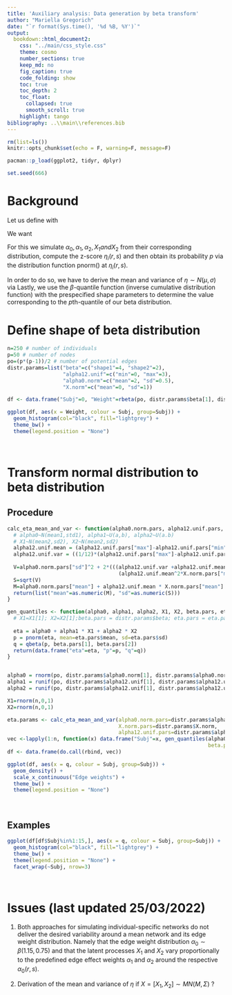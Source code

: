 ```yaml
---
title: 'Auxiliary analysis: Data generation by beta transform'
author: "Mariella Gregorich"
date: "`r format(Sys.time(), '%d %B, %Y')`"
output: 
  bookdown::html_document2:
    css: "../main/css_style.css"
    theme: cosmo
    number_sections: true
    keep_md: no
    fig_caption: true
    code_folding: show
    toc: true
    toc_depth: 2
    toc_float: 
      collapsed: true
      smooth_scroll: true
    highlight: tango
bibliography: ..\\main\\references.bib 
---
```




```r
rm(list=ls())
knitr::opts_chunk$set(echo = F, warning=F, message=F)

pacman::p_load(ggplot2, tidyr, dplyr)

set.seed(666)
```

# Background

Let us define 
\begin{equation}
\tag{1}
\eta_i(r,s) := \alpha_0(r,s) + \alpha_1(r,s)X_{1i} + \alpha_2(r,s)X_{2i}, 
\end{equation}
with
\begin{equation}
\alpha_0 \sim N(0,1) \\
\alpha_1, \alpha_2 \sim U(0,1) \\
X_1, X_2 \sim N(0,1)
\end{equation}

We want 
\begin{equation}
f: R:=\{\eta_i(r,s):(r,s) \in E\} \rightarrow (0,1) \\
or \\
f(\eta_i) \sim \beta(a,b)
\end{equation}


For this we simulate $\alpha_0, \alpha_1, \alpha_2, X_1 and X_2$ from their corresponding distribution, compute the z-score $\eta_i(r,s)$ and then obtain its probability $p$ via the distribution function pnorm() at $\eta_i(r,s)$. 

In order to do so, we have to derive the mean and variance of $\eta \sim N(\mu, \sigma)$ via
\begin{equation}
E(\eta)=E(\alpha_0+\alpha_1 X_1+\alpha_2 X_2) \\
Var(\eta)=Var(\alpha_0+\alpha_1 X_1+\alpha_2 X_2)
\end{equation}
Lastly, we use the $\beta$-quantile function (inverse cumulative distribution function) with the prespecified shape parameters to determine the value corresponding to the $p$th-quantile of our beta distribution.



# Define shape of beta distribution
```r
n=250 # number of individuals
p=50 # number of nodes
po=(p*(p-1))/2 # number of potential edges
distr.params=list("beta"=c("shape1"=4, "shape2"=2), 
                  "alpha12.unif"=c("min"=0, "max"=3), 
                  "alpha0.norm"=c("mean"=2, "sd"=0.5), 
                  "X.norm"=c("mean"=0, "sd"=1)) 

```


```r
df <- data.frame("Subj"=0, "Weight"=rbeta(po, distr.params$beta[1], distr.params$beta[2]))

ggplot(df, aes(x = Weight, colour = Subj, group=Subj)) +
  geom_histogram(col="black", fill="lightgrey") +
  theme_bw() +
  theme(legend.position = "None")
```

<br>

# Transform normal distribution to beta distribution


## Procedure
```r

calc_eta_mean_and_var <- function(alpha0.norm.pars, alpha12.unif.pars, X.norm.pars){
  # alpha0~N(mean1,std1), alpha1~U(a,b), alpha2~U(a.b)
  # X1~N(mean2,sd2), X2~N(mean2,sd2)
  alpha12.unif.mean = (alpha12.unif.pars["max"]-alpha12.unif.pars["min"])/2
  alpha12.unif.var = ((1/12)*(alpha12.unif.pars["max"]-alpha12.unif.pars["min"])^2)
  
  V=alpha0.norm.pars["sd"]^2 + 2*(((alpha12.unif.var +alpha12.unif.mean^2)*(X.norm.pars["sd"]^2+X.norm.pars["mean"]^2))-
                                    (alpha12.unif.mean^2*X.norm.pars["mean"]^2))
  S=sqrt(V)
  M=alpha0.norm.pars["mean"] + alpha12.unif.mean * X.norm.pars["mean"] + alpha12.unif.mean * X.norm.pars["mean"]
  return(list("mean"=as.numeric(M), "sd"=as.numeric(S)))
}

gen_quantiles <- function(alpha0, alpha1, alpha2, X1, X2, beta.pars, eta.pars){
  # X1=X1[1]; X2=X2[1];beta.pars = distr.params$beta; eta.pars = eta.params
  
  eta = alpha0 + alpha1 * X1 + alpha2 * X2
  p = pnorm(eta, mean=eta.pars$mean, sd=eta.pars$sd)
  q = qbeta(p, beta.pars[1], beta.pars[2])
  return(data.frame("eta"=eta, "p"=p, "q"=q))
}


alpha0 = rnorm(po, distr.params$alpha0.norm[1], distr.params$alpha0.norm[2])
alpha1 = runif(po, distr.params$alpha12.unif[1], distr.params$alpha12.unif[2])
alpha2 = runif(po, distr.params$alpha12.unif[1], distr.params$alpha12.unif[2])

X1=rnorm(n,0,1)
X2=rnorm(n,0,1)

eta.params <- calc_eta_mean_and_var(alpha0.norm.pars=distr.params$alpha0.norm, 
                                    X.norm.pars=distr.params$X.norm,
                                    alpha12.unif.pars=distr.params$alpha12.unif)
vec <-lapply(1:n, function(x) data.frame("Subj"=x, gen_quantiles(alpha0, alpha1, alpha2, X1[x], X2[x], 
                                                                 beta.pars = distr.params$beta, eta.pars = eta.params)))
df <- data.frame(do.call(rbind, vec))
```


```r
ggplot(df, aes(x = q, colour = Subj, group=Subj)) +
  geom_density() +
  scale_x_continuous("Edge weights") +
  theme_bw() +
  theme(legend.position = "None")
```

<br>

## Examples


```r
ggplot(df[df$Subj%in%1:15,], aes(x = q, colour = Subj, group=Subj)) +
  geom_histogram(col="black", fill="lightgrey") +
  theme_bw() +
  theme(legend.position = "None") +
  facet_wrap(~Subj, nrow=3)
```



<br>



# Issues (last updated 25/03/2022)

(1) Both approaches for simulating individual-specific networks do not deliver the desired variability around a mean network and its edge weight distribution. Namely that the edge weight distribution $\alpha_0 \sim \beta(1.15,0.75)$ and that the latent processes $X_1$ and $X_2$ vary proportionally to the predefined edge effect weights $\alpha_1$ and $\alpha_2$ around the respective $\alpha_0(r,s)$.

(2) Derivation of the mean and variance of $\eta$ if $X=[X_1, X_2] \sim MN(M, \Sigma)$ ?